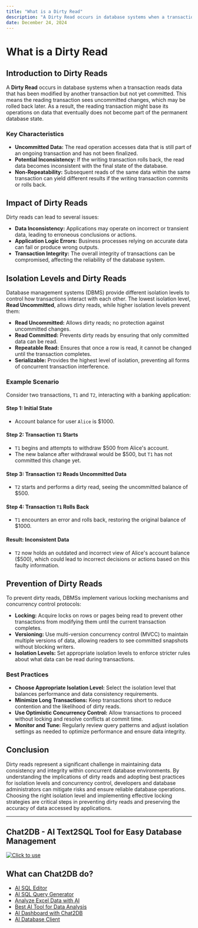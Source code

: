 ```yaml
---
title: "What is a Dirty Read"
description: "A Dirty Read occurs in database systems when a transaction reads data that has been modified by another transaction but not yet committed."
date: December 24, 2024
---
```


# What is a Dirty Read

## Introduction to Dirty Reads

A **Dirty Read** occurs in database systems when a transaction reads data that has been modified by another transaction but not yet committed. This means the reading transaction sees uncommitted changes, which may be rolled back later. As a result, the reading transaction might base its operations on data that eventually does not become part of the permanent database state.

### Key Characteristics

- **Uncommitted Data:** The read operation accesses data that is still part of an ongoing transaction and has not been finalized.
- **Potential Inconsistency:** If the writing transaction rolls back, the read data becomes inconsistent with the final state of the database.
- **Non-Repeatability:** Subsequent reads of the same data within the same transaction can yield different results if the writing transaction commits or rolls back.

## Impact of Dirty Reads

Dirty reads can lead to several issues:

- **Data Inconsistency:** Applications may operate on incorrect or transient data, leading to erroneous conclusions or actions.
- **Application Logic Errors:** Business processes relying on accurate data can fail or produce wrong outputs.
- **Transaction Integrity:** The overall integrity of transactions can be compromised, affecting the reliability of the database system.

## Isolation Levels and Dirty Reads

Database management systems (DBMS) provide different isolation levels to control how transactions interact with each other. The lowest isolation level, **Read Uncommitted**, allows dirty reads, while higher isolation levels prevent them:

- **Read Uncommitted:** Allows dirty reads; no protection against uncommitted changes.
- **Read Committed:** Prevents dirty reads by ensuring that only committed data can be read.
- **Repeatable Read:** Ensures that once a row is read, it cannot be changed until the transaction completes.
- **Serializable:** Provides the highest level of isolation, preventing all forms of concurrent transaction interference.

### Example Scenario

Consider two transactions, `T1` and `T2`, interacting with a banking application:

#### Step 1: Initial State

- Account balance for user `Alice` is $1000.

#### Step 2: Transaction `T1` Starts

- `T1` begins and attempts to withdraw $500 from Alice's account.
- The new balance after withdrawal would be $500, but `T1` has not committed this change yet.

#### Step 3: Transaction `T2` Reads Uncommitted Data

- `T2` starts and performs a dirty read, seeing the uncommitted balance of $500.

#### Step 4: Transaction `T1` Rolls Back

- `T1` encounters an error and rolls back, restoring the original balance of $1000.

#### Result: Inconsistent Data

- `T2` now holds an outdated and incorrect view of Alice's account balance ($500), which could lead to incorrect decisions or actions based on this faulty information.

## Prevention of Dirty Reads

To prevent dirty reads, DBMSs implement various locking mechanisms and concurrency control protocols:

- **Locking:** Acquire locks on rows or pages being read to prevent other transactions from modifying them until the current transaction completes.
- **Versioning:** Use multi-version concurrency control (MVCC) to maintain multiple versions of data, allowing readers to see committed snapshots without blocking writers.
- **Isolation Levels:** Set appropriate isolation levels to enforce stricter rules about what data can be read during transactions.

### Best Practices

- **Choose Appropriate Isolation Level:** Select the isolation level that balances performance and data consistency requirements.
- **Minimize Long Transactions:** Keep transactions short to reduce contention and the likelihood of dirty reads.
- **Use Optimistic Concurrency Control:** Allow transactions to proceed without locking and resolve conflicts at commit time.
- **Monitor and Tune:** Regularly review query patterns and adjust isolation settings as needed to optimize performance and ensure data integrity.

## Conclusion

Dirty reads represent a significant challenge in maintaining data consistency and integrity within concurrent database environments. By understanding the implications of dirty reads and adopting best practices for isolation levels and concurrency control, developers and database administrators can mitigate risks and ensure reliable database operations. Choosing the right isolation level and implementing effective locking strategies are critical steps in preventing dirty reads and preserving the accuracy of data accessed by applications.

---

## Chat2DB - AI Text2SQL Tool for Easy Database Management

[![Click to use](/image/blog/chat2db.png)](https://app.chat2db.ai/)

## What can Chat2DB do?

- [AI SQL Editor](https://chat2db.ai/feature/AI%20SQL%20Editor)
- [AI SQL Query Generator](https://chat2db.ai/feature/AI%20SQL%20Query%20Generator)
- [Analyze Excel Data with AI](https://chat2db.ai/feature/Analyze%20Excel%20Data%20with%20AI)
- [Best AI Tool for Data Analysis](https://chat2db.ai/feature/Best%20AI%20Tool%20for%20Data%20Analysis)
- [AI Dashboard with Chat2DB](https://chat2db.ai/feature/AI%20Dashboard%20with%20Chat2DB)
- [AI Database Client](https://chat2db.ai/feature/AI%20Database%20Client)
